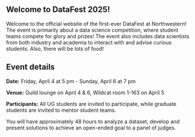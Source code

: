 ## Welcome to DataFest 2025! {.unnumbered .unlisted}
Welcome to the official website of the first-ever DataFest at Northwestern! The event is primarily about a data science competition, where student teams compete for glory and prizes! The event also includes data scientists from both industry and academia to interact with and advise curious students. Also, there will be lots of food!

## Event details

**Date:** Friday, April 4 at 5 pm - Sunday, April 6 at 7 pm

**Venue:** Guild lounge on April 4 & 6, Wildcat room 1-163 on April 5

**Participants:** All UG students are invited to participate, while graduate students are invited to mentor student teams.

You will have approximately 48 hours to analyze a dataset, develop and present solutions to achieve an open-ended goal to a panel of judges. 
